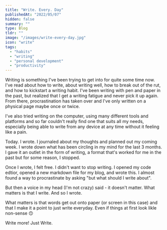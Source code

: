 ```yaml
---
title: "Write. Every. Day"
publishedAt: "2022/05/07"
hidden: false
summary: ""
type: Blog
tldr: ""
image: "/images/write-every-day.jpg"
icon: "write"
tags:
  - "habits"
  - "writing"
  - "personal development"
  - "productivity"
---
```


Writing is something I've been trying to get into for quite some time now. I've read about how to write, about writing well, how to break out of the rut, and how to kickstart a writing habit. I've been writing with pen and paper in the past, but realized that I get a writing fatigue and never pick it up again. From there, procrastination has taken over and I've only written on a physical page maybe once or twice.

I've also tried writing on the computer, using many different tools and platforms and so far couldn't really find one that suits all my needs, especially being able to write from any device at any time without it feeling like a pain.

Today. I wrote. I journaled about my thoughts and planned out my coming week. I wrote down what has been circling in my mind for the last 3 months. I gave it an outlet in the form of writing, a format that's worked for me in the past but for some reason, I stopped.

Once I wrote, I felt free. I didn't want to stop writing. I opened my code edtior, opened a new markdown file for my blog, and wrote this. I almost found a way to procrastinate by asking "but what should I write about".

But then a voice in my head (I'm not crazy) said - it doesn't matter. What matters is that I write. And so I wrote.

What matters is that words get out onto paper (or screen in this case) and that I make it a point to just write everyday. Even if things at first look likle non-sense 🙃

Write more! Just Write.
